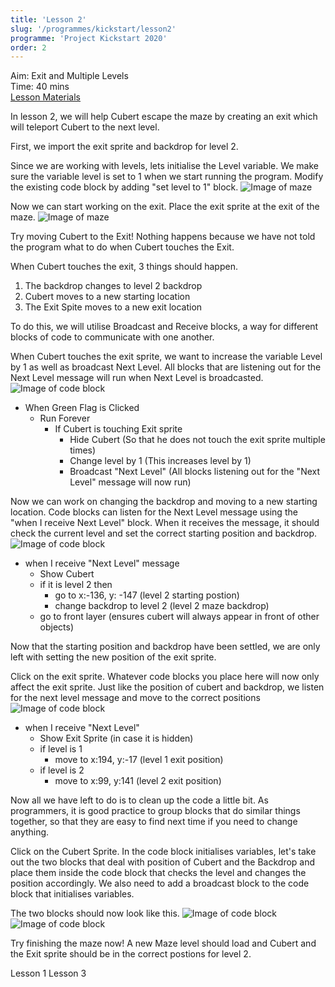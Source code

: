 ```yaml
---
title: 'Lesson 2'
slug: '/programmes/kickstart/lesson2'
programme: 'Project Kickstart 2020'
order: 2
---
```


Aim: Exit and Multiple Levels  
Time: 40 mins  
[Lesson Materials](https://drive.google.com/drive/folders/1mgmY-0kgZxOuCrxqJ7fYAadMBnw3YsPt?usp=sharing)

In lesson 2, we will help Cubert escape the maze by creating an exit which will teleport Cubert to the next level.

First, we import the exit sprite and backdrop for level 2.

Since we are working with levels, lets initialise the Level variable. We make sure the variable level is set to 1 when we start running the program. Modify the existing code block by adding "set level to 1" block.
![Image of maze](./media/lesson2.4.png)

Now we can start working on the exit. Place the exit sprite at the exit of the maze.
![Image of maze](./media/lesson2.1.png)

Try moving Cubert to the Exit! Nothing happens because we have not told the program what to do when Cubert touches the Exit.

When Cubert touches the exit, 3 things should happen.
1. The backdrop changes to level 2 backdrop
2. Cubert moves to a new starting location
3. The Exit Spite moves to a new exit location

To do this, we will utilise Broadcast and Receive blocks, a way for different blocks of code to communicate with one another.

When Cubert touches the exit sprite, we want to increase the variable Level by 1 as well as broadcast Next Level. All blocks that are listening out for the Next Level message will run when Next Level is broadcasted.
![Image of code block](./media/lesson2.2.png)
* When Green Flag is Clicked
    * Run Forever
        * If Cubert is touching Exit sprite
            * Hide Cubert (So that he does not touch the exit sprite multiple times)
            * Change level by 1 (This increases level by 1)
            * Broadcast "Next Level" (All blocks listening out for the "Next Level" message will now run)

Now we can work on changing the backdrop and moving to a new starting location. Code blocks can listen for the Next Level message using the "when I receive Next Level" block. When it receives the message, it should check the current level and set the correct starting position and backdrop.
![Image of code block](./media/lesson2.3.png)
* when I receive "Next Level" message
    * Show Cubert
    * if it is level 2 then
        * go to x:-136, y: -147 (level 2 starting postion)
        * change backdrop to level 2 (level 2 maze backdrop)
    * go to front layer (ensures cubert will always appear in front of other objects)

Now that the starting position and backdrop have been settled, we are only left with setting the new position of the exit sprite.

Click on the exit sprite. Whatever code blocks you place here will now only affect the exit sprite. Just like the position of cubert and backdrop, we listen for the next level message and move to the correct positions
![Image of code block](./media/lesson2.5.png)
* when I receive "Next Level"
    * Show Exit Sprite (in case it is hidden)
    * if level is 1
        * move to x:194, y:-17 (level 1 exit position)
    * if level is 2
        * move to x:99, y:141 (level 2 exit position)

Now all we have left to do is to clean up the code a little bit. As programmers, it is good practice to group blocks that do similar things together, so that they are easy to find next time if you need to change anything. 

Click on the Cubert Sprite. In the code block initialises variables, let's take out the two blocks that deal with position of Cubert and the Backdrop and place them inside the code block that checks the level and changes the position accordingly. We also need to add a broadcast block to the code block that initialises variables.

The two blocks should now look like this.
![Image of code block](./media/lesson2.6.png)
![Image of code block](./media/lesson2.7.png)

Try finishing the maze now! A new Maze level should load and Cubert and the Exit sprite should be in the correct postions for level 2.

<LinkLeft to="../lesson1">Lesson 1</LinkLeft>
<LinkRight to="../lesson3">Lesson 3</LinkRight>